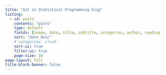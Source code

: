 ```yaml
---
title: "Git in Statistical Programming blog"
listing:
  - id: posts
    contents: "posts"
    type: default
    fields: [image, date, title, subtitle, categories, author, reading-time]  
    sort: "date desc"
    # categories: cloud
    sort-ui: true
    filter-ui: true
    page-size: 10
page-layout: full
title-block-banner: false
---
```



::: {#posts}
:::